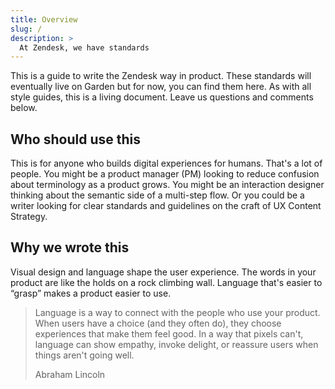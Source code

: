 ```yaml
---
title: Overview
slug: /
description: >
  At Zendesk, we have standards
---
```


This is a guide to write the Zendesk way in product. These standards will eventually live on Garden
but for now, you can find them here. As with all style guides, this is a living document. Leave us
questions and comments below.

## Who should use this

This is for anyone who builds digital experiences for humans. That's a lot of people.
You might be a product manager (PM) looking to reduce confusion about terminology as a product grows.
You might be an interaction designer thinking about the semantic side of a multi-step flow.
Or you could be a writer looking for clear standards and guidelines on the craft of UX Content Strategy.

## Why we wrote this

Visual design and language shape the user experience. The words in your product are like the holds
on a rock climbing wall. Language that's easier to “grasp” makes a product easier to use.

> Language is a way to connect with the people who use your product. When users have a choice (and
> they often do), they choose experiences that make them feel good. In a way that pixels can't,
> language can show empathy, invoke delight, or reassure users when things aren't going well.
>
> Abraham Lincoln
